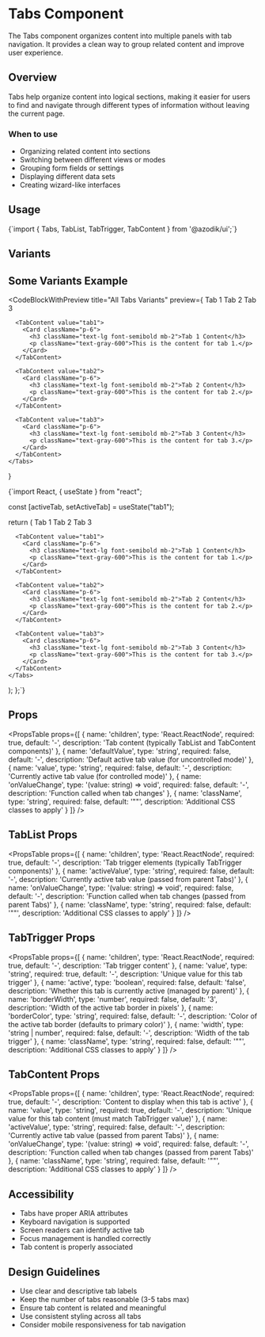 
# Tabs Component

The Tabs component organizes content into multiple panels with tab navigation. It provides a clean way to group related content and improve user experience.

## Overview

Tabs help organize content into logical sections, making it easier for users to find and navigate through different types of information without leaving the current page.

### When to use
- Organizing related content into sections
- Switching between different views or modes
- Grouping form fields or settings
- Displaying different data sets
- Creating wizard-like interfaces

## Usage

<CodeBlock language="tsx">
{`import { Tabs, TabList, TabTrigger, TabContent } from '@azodik/ui';`}
</CodeBlock>

## Variants

<ComponentRenderer componentName="tabs" />

## Some Variants Example

<CodeBlockWithPreview 
  title="All Tabs Variants"
  preview={
    <Tabs defaultValue="tab1">
      <TabList>
        <TabTrigger value="tab1" borderWidth={4} width="100px" borderColor="#f97316">Tab 1</TabTrigger>
        <TabTrigger value="tab2" borderWidth={2} width="100px" borderColor="#3b82f6">Tab 2</TabTrigger>
        <TabTrigger value="tab3" borderWidth={5} width="100px" borderColor="#10b981">Tab 3</TabTrigger>
      </TabList>
      
      <TabContent value="tab1">
        <Card className="p-6">
          <h3 className="text-lg font-semibold mb-2">Tab 1 Content</h3>
          <p className="text-gray-600">This is the content for tab 1.</p>
        </Card>
      </TabContent>
      
      <TabContent value="tab2">
        <Card className="p-6">
          <h3 className="text-lg font-semibold mb-2">Tab 2 Content</h3>
          <p className="text-gray-600">This is the content for tab 2.</p>
        </Card>
      </TabContent>
      
      <TabContent value="tab3">
        <Card className="p-6">
          <h3 className="text-lg font-semibold mb-2">Tab 3 Content</h3>
          <p className="text-gray-600">This is the content for tab 3.</p>
        </Card>
      </TabContent>
    </Tabs>
  }
>
{`import React, { useState } from "react";

  const [activeTab, setActiveTab] = useState("tab1");

  return (
    <Tabs value={activeTab} onValueChange={setActiveTab}>
      <TabList>
        <TabTrigger value="tab1" borderWidth={4} width="100px" borderColor="#f97316">Tab 1</TabTrigger>
        <TabTrigger value="tab2" borderWidth={2} width="100px" borderColor="#3b82f6">Tab 2</TabTrigger>
        <TabTrigger value="tab3" borderWidth={5} width="100px" borderColor="#10b981">Tab 3</TabTrigger>
      </TabList>
      
      <TabContent value="tab1">
        <Card className="p-6">
          <h3 className="text-lg font-semibold mb-2">Tab 1 Content</h3>
          <p className="text-gray-600">This is the content for tab 1.</p>
        </Card>
      </TabContent>
      
      <TabContent value="tab2">
        <Card className="p-6">
          <h3 className="text-lg font-semibold mb-2">Tab 2 Content</h3>
          <p className="text-gray-600">This is the content for tab 2.</p>
        </Card>
      </TabContent>
      
      <TabContent value="tab3">
        <Card className="p-6">
          <h3 className="text-lg font-semibold mb-2">Tab 3 Content</h3>
          <p className="text-gray-600">This is the content for tab 3.</p>
        </Card>
      </TabContent>
    </Tabs>
  );
};`}
</CodeBlockWithPreview>

## Props

<PropsTable props={[
  {
    name: 'children',
    type: 'React.ReactNode',
    required: true,
    default: '-',
    description: 'Tab content (typically TabList and TabContent components)'
  },
  {
    name: 'defaultValue',
    type: 'string',
    required: false,
    default: '-',
    description: 'Default active tab value (for uncontrolled mode)'
  },
  {
    name: 'value',
    type: 'string',
    required: false,
    default: '-',
    description: 'Currently active tab value (for controlled mode)'
  },
  {
    name: 'onValueChange',
    type: '(value: string) => void',
    required: false,
    default: '-',
    description: 'Function called when tab changes'
  },
  {
    name: 'className',
    type: 'string',
    required: false,
    default: '""',
    description: 'Additional CSS classes to apply'
  }
]} />

## TabList Props

<PropsTable props={[
  {
    name: 'children',
    type: 'React.ReactNode',
    required: true,
    default: '-',
    description: 'Tab trigger elements (typically TabTrigger components)'
  },
  {
    name: 'activeValue',
    type: 'string',
    required: false,
    default: '-',
    description: 'Currently active tab value (passed from parent Tabs)'
  },
  {
    name: 'onValueChange',
    type: '(value: string) => void',
    required: false,
    default: '-',
    description: 'Function called when tab changes (passed from parent Tabs)'
  },
  {
    name: 'className',
    type: 'string',
    required: false,
    default: '""',
    description: 'Additional CSS classes to apply'
  }
]} />

## TabTrigger Props

<PropsTable props={[
  {
    name: 'children',
    type: 'React.ReactNode',
    required: true,
    default: '-',
    description: 'Tab trigger content'
  },
  {
    name: 'value',
    type: 'string',
    required: true,
    default: '-',
    description: 'Unique value for this tab trigger'
  },
  {
    name: 'active',
    type: 'boolean',
    required: false,
    default: 'false',
    description: 'Whether this tab is currently active (managed by parent)'
  },
  {
    name: 'borderWidth',
    type: 'number',
    required: false,
    default: '3',
    description: 'Width of the active tab border in pixels'
  },
  {
    name: 'borderColor',
    type: 'string',
    required: false,
    default: '-',
    description: 'Color of the active tab border (defaults to primary color)'
  },
  {
    name: 'width',
    type: 'string | number',
    required: false,
    default: '-',
    description: 'Width of the tab trigger'
  },
  {
    name: 'className',
    type: 'string',
    required: false,
    default: '""',
    description: 'Additional CSS classes to apply'
  }
]} />

## TabContent Props

<PropsTable props={[
  {
    name: 'children',
    type: 'React.ReactNode',
    required: true,
    default: '-',
    description: 'Content to display when this tab is active'
  },
  {
    name: 'value',
    type: 'string',
    required: true,
    default: '-',
    description: 'Unique value for this tab content (must match TabTrigger value)'
  },
  {
    name: 'activeValue',
    type: 'string',
    required: false,
    default: '-',
    description: 'Currently active tab value (passed from parent Tabs)'
  },
  {
    name: 'onValueChange',
    type: '(value: string) => void',
    required: false,
    default: '-',
    description: 'Function called when tab changes (passed from parent Tabs)'
  },
  {
    name: 'className',
    type: 'string',
    required: false,
    default: '""',
    description: 'Additional CSS classes to apply'
  }
]} />

## Accessibility

- Tabs have proper ARIA attributes
- Keyboard navigation is supported
- Screen readers can identify active tab
- Focus management is handled correctly
- Tab content is properly associated

## Design Guidelines

- Use clear and descriptive tab labels
- Keep the number of tabs reasonable (3-5 tabs max)
- Ensure tab content is related and meaningful
- Use consistent styling across all tabs
- Consider mobile responsiveness for tab navigation

<ComponentNavigation />
